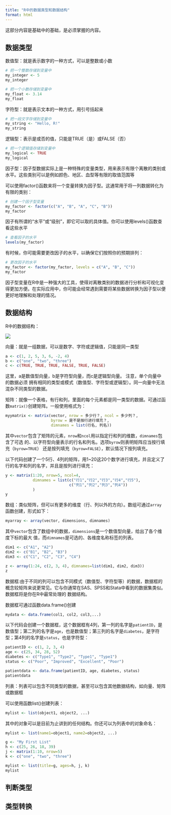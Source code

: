 ```yaml
---
title: "R中的数据类型和数据结构"
format: html
---
```


这部分内容是基础中的基础，是必须掌握的内容。

## 数据类型

数值型：就是表示数字的一种方式，可以是整数或小数

```r
# 把一个整数存储到变量中
my_integer <- 5
my_integer

# 把一个小数存储到变量中
my_float <- 3.14
my_float
```



字符型：就是表示文本的一种方式，用引号括起来

```r
# 把一段文字存储到变量中
my_string <- "Hello, R!"
my_string
```


逻辑型：表示是或否的值，只能是TRUE（是）或FALSE（否）

```r
# 把一个逻辑值存储到变量中
my_logical <- TRUE
my_logical
```


因子型：因子型数据实际上是一种特殊的变量类型，用来表示有限个离散的类别或水平。这些类别可以是例如颜色、地区、血型等有限的取值范围等

可以使用factor()函数来将一个变量转换为因子型。这通常用于将一列数据转化为有限的类别：

```r
# 创建一个因子型变量
my_factor <- factor(c("A", "B", "A", "C", "B"))
my_factor
```

因子有所谓的“水平”或“级别”，即它可以取的具体值。你可以使用levels()函数查看这些水平

```r
# 查看因子的水平
levels(my_factor)
```

有时候，你可能需要更改因子的水平，以确保它们按照你的预期排列：

```r
# 更改因子的水平
my_factor <- factor(my_factor, levels = c("A", "B", "C"))
my_factor
```

因子型变量在R中是一种强大的工具，使得对离散类别的数据进行分析和可视化变得更加方便。在实际应用中，你可能会经常遇到需要将某些数据转换为因子型以便更好地理解和处理的情况。

## 数据结构

R中的数据结构：

![](figs/PixPin_2024-02-22_15-35-50.png)

向量：就是一组数据，可以是数字、字符或逻辑值，只能是同一类型

```r
a <- c(1, 2, 5, 3, 6, -2, 4)
b <- c("one", "two", "three")
c <- c(TRUE, TRUE, TRUE, FALSE, TRUE, FALSE)
```

这里，a是数值型向量，b是字符型向量，而c是逻辑型向量。 注意，单个向量中的数据必须
拥有相同的类型或模式（数值型、字符型或逻辑型）。同一向量中无法混杂不同类型的数据。

矩阵：就像一个表格，有行和列，里面的每个元素都是同一类型的数据。可通过函数`matrix()`创建矩阵。一般使用格式为：

```r
myymatrix <- matrix(vector, nrow = 多少行？, ncol = 多少列？,
                    byrow = 是不是按行进行填充？,
                    dimnames = list(行名, 列名))
```

其中`vector`包含了矩阵的元素，`nrow`和`ncol`用以指定行和列的维数，`dimnames`包含了可选
的、以字符型向量表示的行名和列名。选项`byrow`则表明矩阵应当按行填充（`byrow=TRUE`）
还是按列填充（`byrow=FALSE`），默认情况下按列填充。

以下代码创建了一个5行、4列的矩阵，用1~20这20个数字进行填充，并且定义了行的名字和列的名字，并且是按列进行填充：

```r
y <- matrix(1:20, nrow=5, ncol=4,
            dimnames = list(c("行1","行2","行3","行4","行5"),
                            c("列1","列2","列3","列4"))
            ) 
y
```

数组：类似矩阵，但可以有更多的维度（行、列以外的方向）。数组可通过`array`函数创建，形式如下：

```r
myarray <- array(vector, dimensions, dimnames)
```

其中`vector`包含了数组中的数据，`dimensions`是一个数值型向量，给出了各个维度下标的最大
值，而`dimnames`是可选的、各维度名称标签的列表。

```r
dim1 <- c("A1", "A2")
dim2 <- c("B1", "B2", "B3")
dim3 <- c("C1", "C2", "C3", "C4")

z <- array(1:24, c(2, 3, 4), dimnames=list(dim1, dim2, dim3))
z
```



数据框:由于不同的列可以包含不同模式（数值型、字符型等）的数据，数据框的概念较矩阵来说更常见。它与你通常在SAS、SPSS和Stata中看到的数据集类似。数据框将是你在R中最常处理的
数据结构。

数据框可通过函数data.frame()创建

```r
mydata <- data.frame(col1, col2, col3,...)
```

以下代码会创建一个数据框，这个数据框有4列，第一列的名字是`patientID`，是数值型；第二列的名字是`age`，也是数值型；第三列的名字是`diabetes`，是字符型；第4列的名字是`status`，也是字符型：

```r
patientID <- c(1, 2, 3, 4)
age <- c(25, 34, 28, 52)
diabetes <- c("Type1", "Type2", "Type1", "Type1")
status <- c("Poor", "Improved", "Excellent", "Poor")

patientdata <- data.frame(patientID, age, diabetes, status)
patientdata
```




列表：列表可以包含不同类型的数据，甚至可以包含其他数据结构，如向量、矩阵或数据框

可以使用函数list()创建列表：

```r
mylist <- list(object1, object2, ...)
```

其中的对象可以是目前为止讲到的任何结构。你还可以为列表中的对象命名：

```r
mylist <- list(name1=object1, name2=object2, ...)
```



```r
g <- "My First List"
h <- c(25, 26, 18, 39)
j <- matrix(1:10, nrow=5)
k <- c("one", "two", "three")

mylist <- list(title=g, ages=h, j, k)
mylist
```

## 判断类型


## 类型转换



























